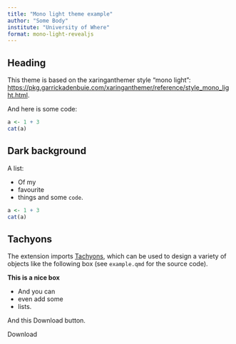 ```yaml
---
title: "Mono light theme example"
author: "Some Body"
institute: "University of Where"
format: mono-light-revealjs
---
```


## Heading

This theme is based on the xaringanthemer style "mono light": <https://pkg.garrickadenbuie.com/xaringanthemer/reference/style_mono_light.html>.

And here is some code:

```r
a <- 1 + 3
cat(a)
```

## Dark background {background-color=var(--inverse)}

A list:

- Of my
- favourite
- things and some `code`.

```r
a <- 1 + 3
cat(a)
```

## Tachyons

The extension imports [Tachyons](https://tachyons.io), which can be used to design a variety of objects like the following box (see `example.qmd` for the source code).

::: {.bg-washed-blue .b--dark-blue .ba .bw2 .br3 .shadow-2 .ph4}
**This is a nice box**

- And you can
- even add some
- lists.
:::

And this Download button.

::: {.f6 .grow .no-underline .br-pill .ph3 .pv2 .mb2 .dib .white .bg-purple}
Download
:::